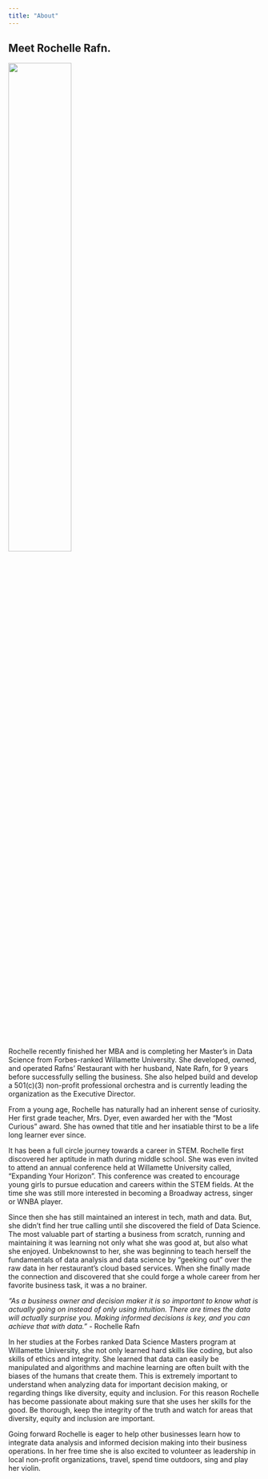 ```yaml
---
title: "About"
---
```


## Meet Rochelle Rafn.


![](DSC03404-sq.jpg){width=50%}

Rochelle recently finished her MBA and is completing her Master’s in Data Science from Forbes-ranked Willamette University. She developed, owned, and operated Rafns’ Restaurant with her husband, Nate Rafn, for 9 years before successfully selling the business. She also helped build and develop a 501(c)(3) non-profit professional orchestra and is currently leading the organization as the Executive Director.

From a young age, Rochelle has naturally had an inherent sense of curiosity. Her first grade teacher, Mrs. Dyer, even awarded her with the “Most Curious” award. She has owned that title and her insatiable thirst to be a life long learner ever since. 

It has been a full circle journey towards a career in STEM. Rochelle first discovered her aptitude in math during middle school. She was even invited to attend an annual conference held at Willamette University called, “Expanding Your Horizon”. This conference was created to encourage young girls to pursue education and careers within the STEM fields. At the time she was still more interested in becoming a Broadway actress, singer or WNBA player. 

Since then she has still maintained an interest in tech, math and data. But, she didn’t find her true calling until she discovered the field of Data Science. The most valuable part of starting a business from scratch, running and maintaining it was learning not only what she was good at, but also what she enjoyed. Unbeknownst to her, she was beginning to teach herself the fundamentals of data analysis and data science by “geeking out” over the raw data in her restaurant’s cloud based services. When she finally made the connection and discovered that she could forge a whole career from her favorite business task, it was a no brainer. 

_“As a business owner and decision maker it is so important to know what is actually going on instead of only using intuition. There are times the data will actually surprise you. Making informed decisions is key, and you can achieve that with data.”_ - Rochelle Rafn

In her studies at the Forbes ranked Data Science Masters program at Willamette University, she not only learned hard skills like coding, but also skills of ethics and integrity. She learned that data can easily be manipulated and algorithms and machine learning are often built with the biases of the humans that create them. This is extremely important to understand when analyzing data for important decision making, or regarding things like diversity, equity and inclusion. For this reason Rochelle has become passionate about making sure that she uses her skills for the good. Be thorough, keep the integrity of the truth and watch for areas that diversity, equity and inclusion are important. 

Going forward Rochelle is eager to help other businesses learn how to integrate data analysis and informed decision making into their business operations. In her free time she is also excited to volunteer as leadership in local non-profit organizations, travel, spend time outdoors, sing and play her violin. 
